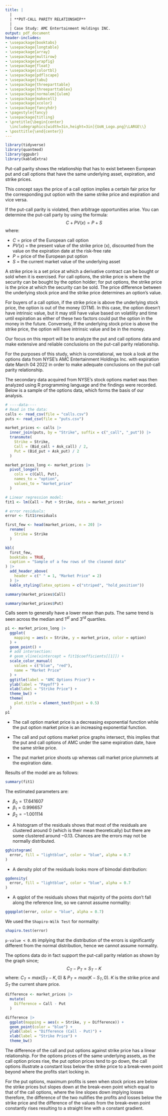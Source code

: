 ```yaml
---
title: | 
  |
  | **PUT-CALL PARITY RELATIONSHIP**
  | 
  | Case Study: AMC Entertainment Holdings INC.
output: pdf_document
header-includes:
- \usepackage{booktabs}
- \usepackage{longtable}
- \usepackage{array}
- \usepackage{multirow}
- \usepackage{wrapfig}
- \usepackage{float}
- \usepackage{colortbl}
- \usepackage{pdflscape}
- \usepackage{tabu}
- \usepackage{threeparttable}
- \usepackage{threeparttablex}
- \usepackage[normalem]{ulem}
- \usepackage{makecell}
- \usepackage{xcolor}
- \usepackage{fancyhdr}
- \pagestyle{fancy}
- \usepackage{titling}
- \pretitle{\begin{center}
  \includegraphics[width=3in,height=3in]{UoN_Logo.png}\LARGE\\}
- \posttitle{\end{center}}
---
```


\Large

\vspace{5mm}

\begin{center}
\textbf{\large {Group Members:}}

\begin{tabular}{ c l l } 
 \hline
 \\[-1em]
  & Name & Registration Number \\
  \\[-1em]
 \hline
 \\
 1. & Nelvine Anyango & I07/0811/2018 \\
 \\
 2. & Joy Kanyi & I07/132677/2018 \\
 \\
 3. & Kennedy Mwavu & I07/0807/2018 \\
 \\
 4. & Rachael Kanini & I07/0878/2018 \\
 \hline
\end{tabular}
\end{center}
```r
library(tidyverse)
library(quantmod)
library(ggpubr)
library(kableExtra)
```

\newpage

\section{INTRODUCTION}
Put-call parity shows the relationship that has to exist between European put and call options that have the same underlying asset, expiration, and strike prices.

This concept says the price of a call option implies a certain fair price for the corresponding put option with the same strike price and expiration and vice versa.

If the put-call parity is violated, then arbitrage opportunities arise.
You can determine the put-call party by using the formula:
$$C + PV(x) = P + S$$
where:

- $C$ = price of the European call option
- $PV(x)$ = the present value of the strike price (x), discounted from the value on the expiration date at the risk-free rate 
- $P$ = price of the European put option
- $S$ = the current market value of the underlying asset

A strike price is a set price at which a derivative contract can be bought or sold when it is exercised. For call options, the strike price is where the security can be bought by the option holder; for put options, the strike price is the price at which the security can be sold.
The price difference between the underlying stock price and the strike price determines an option's value.

For buyers of a call option, if the strike price is above the underlying stock price, the option is out of the money (OTM). In this case, the option doesn't have intrinsic value, but it may still have value based on volatility and time until expiration as either of these two factors could put the option in the money in the future.
Conversely, If the underlying stock price is above the strike price, the option will have intrinsic value and be in the money.

Our focus on this report will be to analyze the put and call options data and make extensive and reliable conclusions on the put-call parity relationship. 

\newpage

\section{METHODOLOGY}
For the purposes of this study, which is correlational, we took a look at the options data from NYSE’s AMC Entertainment Holdings Inc. with expiration date March 04 2022 in order to make adequate conclusions on the put-call parity relationship.

The secondary data acquired from NYSE’s stock options market was then analyzed using R programming language and the findings were recorded.
Below is a sample of the options data, which forms the basis of our analysis.

```r
# ----data----
# Read in the data:
calls <- read_csv(file = "calls.csv")
puts <- read_csv(file = "puts.csv")

market_prices <- calls |> 
  inner_join(puts, by = "Strike", suffix = c("_call", "_put")) |> 
  transmute(
    Strike = Strike, 
    Call = (Bid_call + Ask_call) / 2, 
    Put = (Bid_put + Ask_put) / 2
  )

market_prices_long <- market_prices |> 
  pivot_longer(
    cols = c(Call, Put), 
    names_to = "option", 
    values_to = "market_price"
  )

# Linear regression model:
fit1 <- lm(Call ~ Put + Strike, data = market_prices)

# error residuals:
error <- fit1$residuals
```

```r
first_few <- head(market_prices, n = 20) |> 
  rename(
    Strike = Strike
  )

kbl(
  first_few, 
  booktabs = TRUE, 
  caption = "Sample of a few rows of the cleaned data"
) |> 
  add_header_above(
    header = c(" " = 1, "Market Price" = 2)
  ) |> 
  kable_styling(latex_options = c("striped", "hold_position"))
```

\newpage

\section{DATA ANALYSIS}

\textbf{Summary Statistics Of Calls and Puts}
```r
summary(market_prices$Call)
```

```r
summary(market_prices$Put)
```

Calls seem to generally have a lower mean than puts. The same trend is seen across the median and $1^{st}$ and $3^{rd}$ quartiles.

\vspace{3mm}

\textbf{Plot Put and Call Options Vs Strike Price}
```r
p1 <- market_prices_long |> 
  ggplot(
    mapping = aes(x = Strike, y = market_price, color = option)
  ) + 
  geom_point() + 
  # add intersection:
  # geom_vline(xintercept = fit1$coefficients[[1]]) + 
  scale_color_manual(
    values = c("blue", "red"), 
    name = "Market Price"
  ) + 
  ggtitle(label = "AMC Options Price") + 
  ylab(label = "Payoff") + 
  xlab(label = "Strike Price") + 
  theme_bw() + 
  theme(
    plot.title = element_text(hjust = 0.5)
  )
p1

```

\vspace{3mm}

\textbf{Salient features in the graph}

- The call option market price is a decreasing exponential function while the put option market price is an increasing exponential function.

- The call and put options market price graphs intersect, this implies that the put and call options of AMC under the same expiration date, have the same strike price.

- The put market price shoots up whereas call market price plummets at the expiration date.

\vspace{3mm}

\textbf{Fit a Multiple Linear Regression Model and Estimate All Parameters}

Results of the model are as follows:
```r
summary(fit1)
```

The estimated parameters are:

- $\beta_0 = 17.641607$
- $\beta_1 = 0.996657$
- $\beta_2 = -1.001114$


\section*{Check If Assumption Of Normality Over Residuals Is Valid}

\textbf{A graphical analysis of the residuals:}

- A histogram of the residuals shows that most of the residuals are clustered around $0$ (which is their mean theoretically) but there are some clustered around $-0.13$. Chances are the errors may not be normally distributed.
```r
gghistogram(
  error, fill = "lightblue", color = "blue", alpha = 0.7
)
```

- A density plot of the residuals looks more of bimodal distribution:
```r
ggdensity(
  error, fill = "lightblue", color = "blue", alpha = 0.7
)
```

- A qqplot of the residuals shows that majority of the points don't fall along the reference line, so we cannot assume normality:
```r
ggqqplot(error, color = "blue", alpha = 0.7)
```

\textbf{Formal Test For Normality}

We used the `Shapiro-Wilk Test` for normality:

```r
shapiro.test(error)
```

`p-value < 0.05` implying that the distribution of the errors is 
significantly different from the normal distribution, hence we cannot 
assume normality.

\vspace{3mm}

\textbf{Does the options data support the put-call parity relation?}

The options data do in fact support the put-call parity relation as shown by the graph since;
$$
C_T - P_T = S_T - K
$$
where: $C_T = max(S_T - K, 0)$ & $P_T = max(K - S_T, 0)$.
$K$ is the strike price and $S_T$ the current share price.

\vspace{3mm}

\textbf{Plot the difference of put and call price against the strike price}

```r
difference <- market_prices |> 
  mutate(
    Difference = Call - Put
  )

difference |> 
  ggplot(mapping = aes(x = Strike, y = Difference)) + 
  geom_point(color = "blue") + 
  ylab(label = "Difference (Call - Put)") + 
  xlab(label = "Strike Price") + 
  theme_bw()
```

The difference of the call and put options against strike price has a linear relationship. For the options prices of the same underlying assets, as the call option prices rise, the put option prices tend to go down, the call options illustrate a constant loss below the strike price to a break-even point beyond where the profits start locking in. 

For the put options, maximum profits is seen when stock prices are below the strike prices but slopes down at the break-even point which equal to that of the call options, where the line slopes down implying losses therefore, the difference of the two nullifies the profits and losses below the strike price and the difference of the values from the break-even point constantly rises resulting to a straight line with a constant gradient. 

